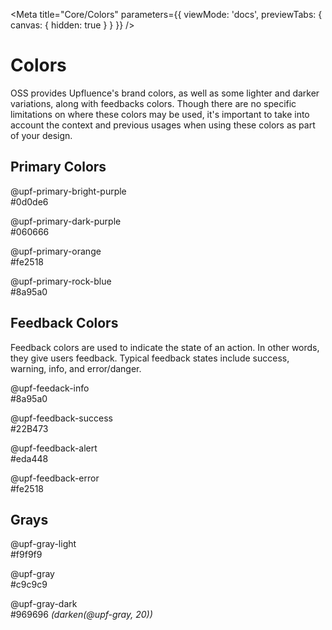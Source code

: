 
<Meta
  title="Core/Colors"
  parameters={{
    viewMode: 'docs',
    previewTabs: { canvas: { hidden: true } }
  }}
/>

# Colors

OSS provides Upfluence's brand colors, as well as some lighter and darker variations,
along with feedbacks colors. Though there are no specific limitations on where
these colors may be used, it's important to take into account the context and
previous usages when using these colors as part of your design.

## Primary Colors

<div class="colors-container">
  <div class="colors-container__color">
    <div class="square square--bright-purple"></div>
    <div class="color-information">
      <p>
        @upf-primary-bright-purple <br />
        #0d0de6
      </p>
    </div>
  </div>

  <div class="colors-container__color">
    <div class="square square--dark-purple"></div>
    <div class="color-information">
      <p>
        @upf-primary-dark-purple <br />
        #060666
      </p>
    </div>
  </div>

  <div class="colors-container__color">
    <div class="square square--orange"></div>
    <div class="color-information">
      <p>
        @upf-primary-orange <br />
        #fe2518
      </p>
    </div>
  </div>

  <div class="colors-container__color">
    <div class="square square--rock-blue"></div>
    <div class="color-information">
      <p>
        @upf-primary-rock-blue <br />
        #8a95a0
      </p>
    </div>
  </div>
</div>

## Feedback Colors

Feedback colors are used to indicate the state of an action. In other words, they
give users feedback. Typical feedback states include success, warning, info,
and error/danger.

<div class="colors-container">
  <div class="colors-container__color">
    <div class="square square--feedback-info"></div>
    <div class="color-information">
      <p>
        @upf-feedack-info <br />
        #8a95a0
      </p>
    </div>
  </div>

  <div class="colors-container__color">
    <div class="square square--feedback-success"></div>
    <div class="color-information">
      <p>
        @upf-feedback-success <br />
        #22B473
      </p>
    </div>
  </div>

  <div class="colors-container__color">
    <div class="square square--feedback-alert"></div>
    <div class="color-information">
      <p>
        @upf-feedback-alert <br />
        #eda448
      </p>
    </div>
  </div>

  <div class="colors-container__color">
    <div class="square square--feedback-error"></div>
    <div class="color-information">
      <p>
        @upf-feedback-error <br />
        #fe2518
      </p>
    </div>
  </div>
</div>

## Grays

<div class="colors-container">
  <div class="colors-container__color">
    <div class="square square--gray-light"></div>
    <div class="color-information">
      <p>
        @upf-gray-light <br />
        #f9f9f9
      </p>
    </div>
  </div>

  <div class="colors-container__color">
    <div class="square square--gray"></div>
    <div class="color-information">
      <p>
        @upf-gray <br />
        #c9c9c9
      </p>
    </div>
  </div>

  <div class="colors-container__color">
    <div class="square square--gray-dark"></div>
    <div class="color-information">
      <p>
        @upf-gray-dark <br />
        #969696 <em>(darken(@upf-gray, 20))</em>
      </p>
    </div>
  </div>
</div>
